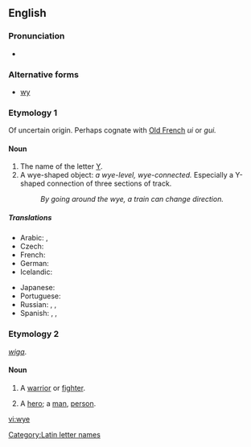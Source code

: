 ==English==

===Pronunciation===
* {{IPA|/waɪ/}}

===Alternative forms===
* [[wy]]

===Etymology 1===
Of uncertain origin. Perhaps cognate with [[Old French]] ''ui'' or ''gui.''

====Noun====
{{en-noun}}

# The name of the letter [[Y]].
# A wye-shaped object: ''a wye-level, wye-connected.'' Especially a Y-shaped connection of three sections of track.
#: ''By going around the wye, a train can change direction.''

=====Translations=====
{{trans-top|name of the letter Y, y}}
* Arabic: {{t|ar|إي غريكا|f|tr='ii ghriika|sc=Arab}},  {{t|ar|واي|m|tr=way|sc=Arab}}
* Czech: {{t-|cs|ypsilon|n}}
* French: {{t|fr|i grec|m}}
* German: {{t|de|Ypsilon|n}}
* Icelandic: {{t|is|ypsilon|n}}
{{trans-mid}}
* Japanese: {{t|ja|ワイ|tr=wai|sc=Jpan}}
* Portuguese: {{t-|pt|ípsilon|m}}
* Russian: {{t|ru|уай|n|tr=uaj|sc=Cyrl}} {{qualifier|English}}, {{t+|ru|игрек|m|tr=ígrek|sc=Cyrl}},  {{t|ru|ипсилон|m|tr=ipsilón|sc=Cyrl}}
* Spanish: {{t|es|i griego|m}},  {{t|es|i griega|f}},  {{t|es|ye|m}}
{{trans-bottom}}

===Etymology 2===
{{etyl|ang}} ''[[wiga]]''.

====Noun====
{{en-noun}}

# {{context|poetic|obsolete}} A [[warrior]] or [[fighter]].
# {{context|poetic|obsolete}} A [[hero]]; a [[man]], [[person]].

[[Category:Latin letter names]]

[[vi:wye]]